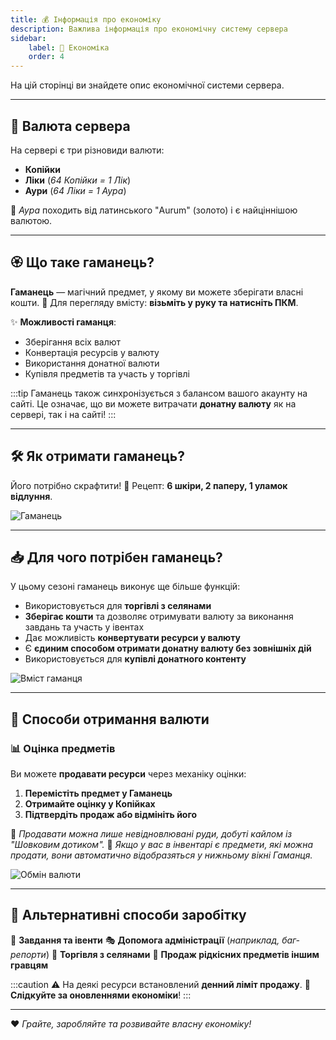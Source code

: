 ```yaml
---
title: 💰 Інформація про економіку
description: Важлива інформація про економічну систему сервера
sidebar:
    label: 🏦 Економіка
    order: 4
---
```



На цій сторінці ви знайдете опис економічної системи сервера.

---

## 🏦 Валюта сервера

На сервері є три різновиди валюти:
- **Копійки**
- **Ліки** (*64 Копійки = 1 Лік*)
- **Аури** (*64 Ліки = 1 Аура*)

📌 *Аура* походить від латинського "Aurum" (золото) і є найціннішою валютою.

---

## 🏵️ Що таке гаманець?

**Гаманець** — магічний предмет, у якому ви можете зберігати власні кошти.
📌 Для перегляду вмісту: **візьміть у руку та натисніть ПКМ**.

✨ **Можливості гаманця**:
- Зберігання всіх валют
- Конвертація ресурсів у валюту
- Використання донатної валюти
- Купівля предметів та участь у торгівлі

:::tip
Гаманець також синхронізується з балансом вашого акаунту на сайті.
Це означає, що ви можете витрачати **донатну валюту** як на сервері, так і на сайті!
:::

---

## 🛠️ Як отримати гаманець?

Його потрібно скрафтити!
📌 Рецепт: **6 шкіри, 2 паперу, 1 уламок відлуння**.

<p align={"center"}>
    <img src={craft.src} width={"60%"} alt="Гаманець"/>
</p>

---

## 📥 Для чого потрібен гаманець?

У цьому сезоні гаманець виконує ще більше функцій:
- Використовується для **торгівлі з селянами**
- **Зберігає кошти** та дозволяє отримувати валюту за виконання завдань та участь у івентах
- Дає можливість **конвертувати ресурси у валюту**
- Є **єдиним способом отримати донатну валюту без зовнішніх дій**
- Використовується для **купівлі донатного контенту**

<p align={"center"}>
    <img src={wallet.src} width={"60%"} alt="Вміст гаманця"/>
</p>

---

## 💸 Способи отримання валюти

### 📊 Оцінка предметів
Ви можете **продавати ресурси** через механіку оцінки:
1. **Перемістіть предмет у Гаманець**
2. **Отримайте оцінку у Копійках**
3. **Підтвердіть продаж або відмініть його**

📌 *Продавати можна лише невідновлювані руди, добуті кайлом із "Шовковим дотиком".*
📌 *Якщо у вас в інвентарі є предмети, які можна продати, вони автоматично відобразяться у нижньому вікні Гаманця.*

<p align={"center"}>
    <img src={insides.src} width={"60%"} alt="Обмін валюти"/>
</p>

---

## 🎯 Альтернативні способи заробітку

💎 **Завдання та івенти**
🎭 **Допомога адміністрації** (*наприклад, баг-репорти*)
🏪 **Торгівля з селянами**
👑 **Продаж рідкісних предметів іншим гравцям**

:::caution
⚠️ На деякі ресурси встановлений **денний ліміт продажу**.
📰 **Слідкуйте за оновленнями економіки**!
:::

---

❤️ *Грайте, заробляйте та розвивайте власну економіку!*
